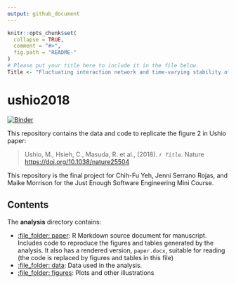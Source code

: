 ```yaml
---
output: github_document
---
```


<!-- README.md is generated from README.Rmd. Please edit that file -->

```r
knitr::opts_chunk$set(
  collapse = TRUE,
  comment = "#>",
  fig.path = "README-"
)
# Please put your title here to include it in the file below.
Title <- "Fluctuating interaction network and time-varying stability of a natural fish community"
```

# ushio2018

[![Binder](https://mybinder.org/badge_logo.svg)](https://mybinder.org/v2/gh/yehchihfu/ushio2018/master?urlpath=rstudio)

This repository contains the data and code to replicate the figure 2 in Ushio paper:

> Ushio, M., Hsieh, C., Masuda, R. et al., (2018). _`r Title`_. Nature <https://doi.org/10.1038/nature25504>

This repository is the final project for Chih-Fu Yeh, Jenni Serrano Rojas, and Maike Morrison for the Just Enough Software Engineering Mini Course.

<!-- Our pre-print is online here: -->

<!-- > Ushio, M., sieh, Ch., Masuda, R. et al., (2018). _`r Title`_. Nature, Accessed `r format(Sys.Date(), "%d %b %Y")`. Online at <https://doi.org/10.1038/nature25504> -->



<!-- ### How to cite -->

<!-- Please cite this compendium as: -->

<!-- > Morrison, M., Serrano-Rojas, J., Chihfu, (`r format(Sys.Date(), "%Y")`). _Compendium of R code and data for `r Title`_. Accessed `r format(Sys.Date(), "%d %b %Y")`. Online at <https://doi.org/xxx/xxx> -->

## Contents

The **analysis** directory contains:

  - [:file\_folder: paper](/analysis/paper): R Markdown source document
    for manuscript. Includes code to reproduce the figures and tables
    generated by the analysis. It also has a rendered version,
    `paper.docx`, suitable for reading (the code is replaced by figures
    and tables in this file)
  - [:file\_folder: data](/analysis/data): Data used in the analysis.
  - [:file\_folder: figures](/analysis/figures): Plots and other
    illustrations
    
  <!-- - [:file\_folder: -->
  <!--   supplementary-materials](/analysis/supplementary-materials): -->
  <!--   Supplementary materials including notes and other documents -->
  <!--   prepared and collected during the analysis. -->

<!-- ## How to run in your browser or download and run locally -->

<!-- This research compendium has been developed using the statistical programming -->
<!-- language R. To work with the compendium, you will need -->
<!-- installed on your computer the [R software](https://cloud.r-project.org/) -->
<!-- itself and optionally [RStudio Desktop](https://rstudio.com/products/rstudio/download/). -->

<!-- You can download the compendium as a zip from from this URL: -->
<!-- [master.zip](/archive/master.zip). After unzipping: -->
<!-- - open the `.Rproj` file in RStudio -->
<!-- - run `devtools::install()` to ensure you have the packages this analysis depends on (also listed in the -->
<!-- [DESCRIPTION](/DESCRIPTION) file). -->
<!-- - finally, open `analysis/paper/paper.Rmd` and knit to produce the `paper.docx`, or run `rmarkdown::render("analysis/paper/paper.Rmd")` in the R console -->

<!-- ### Licenses -->

<!-- **Text and figures :**  [CC-BY-4.0](http://creativecommons.org/licenses/by/4.0/) -->

<!-- **Code :** See the [DESCRIPTION](DESCRIPTION) file -->

<!-- **Data :** [CC-0](http://creativecommons.org/publicdomain/zero/1.0/) attribution requested in reuse -->

<!-- ### Contributions -->

<!-- We welcome contributions from everyone. Before you get started, please see our [contributor guidelines](CONTRIBUTING.md). Please note that this project is released with a [Contributor Code of Conduct](CONDUCT.md). By participating in this project you agree to abide by its terms. -->

